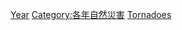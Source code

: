 {{Commons cat|Tornadoes by year}}
{{container cat}}
[[Category:龍捲風災|Year]]
[[Category:各年自然災害|Category:各年自然災害]]
[[Category:各年气象主题|Tornadoes]]